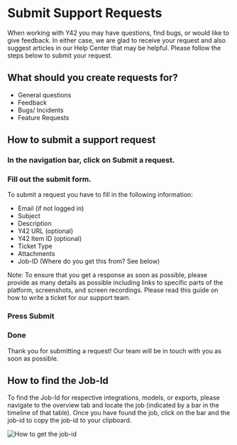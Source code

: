 
# Submit Support Requests

When working with Y42 you may have questions, find bugs, or would like to give feedback. In either case, we are glad to receive your request and also suggest articles in our Help Center that may be helpful. Please follow the steps below to submit your request.

## What should you create requests for?

- General questions
- Feedback
- Bugs/ Incidents
- Feature Requests

## How to submit a support request

<Steps className="">

### In the navigation bar, click on Submit a request.

### Fill out the submit form.

To submit a request you have to fill in the following information:

- Email (if not logged in)
- Subject
- Description
- Y42 URL (optional)
- Y42 Item ID (optional)
- Ticket Type
- Attachments
- Job-ID (Where do you get this from? See below)

Note: To ensure that you get a response as soon as possible, please provide as many details as possible including links to specific parts of the platform, screenshots, and screen recordings. Please read this guide on how to write a ticket for our support team.

### Press Submit

### Done
Thank you for submitting a request! Our team will be in touch with you as soon as possible.

</Steps>

## How to find the Job-Id 

To find the Job-Id for respective integrations, models, or exports, please navigate to the overview tab and locate the job (indicated by a bar in the timeline of that table). Once you have found the job, click on the bar and the job-id to copy the job-id to your clipboard.

<Image src="/asset_library/product-support-get-job-id.gif" alt="How to get the job-id" width={1200} height={1200} />